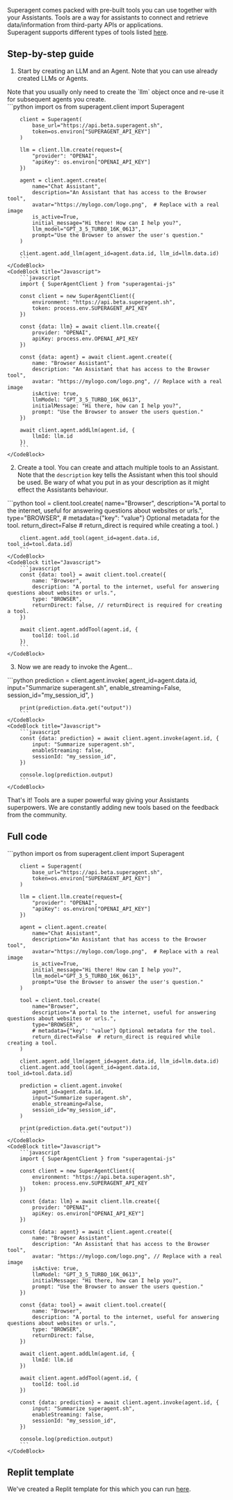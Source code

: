Superagent comes packed with pre-built tools you can use together with your Assistants. Tools are a way for assistants to connect and retrieve data/information from third-party APIs or applications.  
Superagent supports different types of tools listed [here](https://docs.superagent.sh/overview/overview/concepts#tools).

## Step-by-step guide

1. Start by creating an LLM and an Agent. Note that you can use already created LLMs or Agents.

<Callout intent="warn">
Note that you usually only need to create the `llm` object once and re-use it for subsequent agents you create.
</Callout>
<br/>

<CodeBlocks>
    <CodeBlock title="Python">
        ```python
        import os
        from superagent.client import Superagent
        
        client = Superagent(
            base_url="https://api.beta.superagent.sh",
            token=os.environ["SUPERAGENT_API_KEY"]
        )

        llm = client.llm.create(request={
            "provider": "OPENAI",
            "apiKey": os.environ["OPENAI_API_KEY"]
        })

        agent = client.agent.create(
            name="Chat Assistant",
            description="An Assistant that has access to the Browser tool",
            avatar="https://mylogo.com/logo.png",  # Replace with a real image
            is_active=True,
            initial_message="Hi there! How can I help you?",
            llm_model="GPT_3_5_TURBO_16K_0613",
            prompt="Use the Browser to answer the user's question."
        )

        client.agent.add_llm(agent_id=agent.data.id, llm_id=llm.data.id)
        ```
    </CodeBlock>
    <CodeBlock title="Javascript">
        ```javascript
        import { SuperAgentClient } from "superagentai-js"
        
        const client = new SuperAgentClient({
            environment: "https://api.beta.superagent.sh",
            token: process.env.SUPERAGENT_API_KEY
        })

        const {data: llm} = await client.llm.create({
            provider: "OPENAI",
            apiKey: process.env.OPENAI_API_KEY
        })

        const {data: agent} = await client.agent.create({
            name: "Browser Assistant",
            description: "An Assistant that has access to the Browser tool",
            avatar: "https://mylogo.com/logo.png", // Replace with a real image
            isActive: true,
            llmModel: "GPT_3_5_TURBO_16K_0613",
            initialMessage: "Hi there, how can I help you?",
            prompt: "Use the Browser to answer the users question."
        })

        await client.agent.addLlm(agent.id, {
            llmId: llm.id
        })
        ```
    </CodeBlock>
</CodeBlocks>

2. Create a tool. You can create and attach multiple tools to an Assistant. Note that the `description` key tells the Assistant when this tool should be used. Be wary of what you put in as your description as it might effect the Assistants behaviour.
<CodeBlocks>
    <CodeBlock title="Python">
        ```python 
        tool = client.tool.create(
            name="Browser",
            description="A portal to the internet, useful for answering questions about websites or urls.",
            type="BROWSER",
            # metadata={"key": "value"} Optional metadata for the tool.
            return_direct=False  # return_direct is required while creating a tool.
        )

        client.agent.add_tool(agent_id=agent.data.id, tool_id=tool.data.id)
        ```
    </CodeBlock>
    <CodeBlock title="Javascript">
        ```javascript
        const {data: tool} = await client.tool.create({
            name: "Browser",
            description: "A portal to the internet, useful for answering questions about websites or urls.",
            type: "BROWSER",
            returnDirect: false, // returnDirect is required for creating a tool.
        })

        await client.agent.addTool(agent.id, {
            toolId: tool.id
        })
        ```
    </CodeBlock>
</CodeBlocks>

3. Now we are ready to invoke the Agent...
<CodeBlocks>
    <CodeBlock title="Python">
       ```python
        prediction = client.agent.invoke(
            agent_id=agent.data.id,
            input="Summarize superagent.sh",
            enable_streaming=False,
            session_id="my_session_id",
        )

        print(prediction.data.get("output"))
        ```
    </CodeBlock>
    <CodeBlock title="Javascript">
        ```javascript
        const {data: prediction} = await client.agent.invoke(agent.id, {
            input: "Summarize superagent.sh",
            enableStreaming: false,
            sessionId: "my_session_id", 
        })

        console.log(prediction.output)
        ```
    </CodeBlock>
</CodeBlocks>
    

That's it! Tools are a super powerful way giving your Assistants superpowers. We are constantly adding new tools based on the feedback from the community. 

## Full code
<CodeBlocks>
    <CodeBlock title="Python">
       ```python 
        import os
        from superagent.client import Superagent
        
        client = Superagent(
            base_url="https://api.beta.superagent.sh",
            token=os.environ["SUPERAGENT_API_KEY"]
        )

        llm = client.llm.create(request={
            "provider": "OPENAI",
            "apiKey": os.environ["OPENAI_API_KEY"]
        })

        agent = client.agent.create(
            name="Chat Assistant",
            description="An Assistant that has access to the Browser tool",
            avatar="https://mylogo.com/logo.png",  # Replace with a real image
            is_active=True,
            initial_message="Hi there! How can I help you?",
            llm_model="GPT_3_5_TURBO_16K_0613",
            prompt="Use the Browser to answer the user's question."
        )

        tool = client.tool.create(
            name="Browser",
            description="A portal to the internet, useful for answering questions about websites or urls.",
            type="BROWSER",
            # metadata={"key": "value"} Optional metadata for the tool.
            return_direct=False  # return_direct is required while creating a tool.
        )

        client.agent.add_llm(agent_id=agent.data.id, llm_id=llm.data.id)
        client.agent.add_tool(agent_id=agent.data.id, tool_id=tool.data.id)

        prediction = client.agent.invoke(
            agent_id=agent.data.id,
            input="Summarize superagent.sh",
            enable_streaming=False,
            session_id="my_session_id",
        )

        print(prediction.data.get("output"))
        ```
    </CodeBlock>
    <CodeBlock title="Javascript">
        ```javascript
        import { SuperAgentClient } from "superagentai-js"
        
        const client = new SuperAgentClient({
            environment: "https://api.beta.superagent.sh",
            token: process.env.SUPERAGENT_API_KEY
        })

        const {data: llm} = await client.llm.create({
            provider: "OPENAI",
            apiKey: os.environ["OPENAI_API_KEY"]
        })

        const {data: agent} = await client.agent.create({
            name: "Browser Assistant",
            description: "An Assistant that has access to the Browser tool",
            avatar: "https://mylogo.com/logo.png", // Replace with a real image
            isActive: true,
            llmModel: "GPT_3_5_TURBO_16K_0613",
            initialMessage: "Hi there, how can I help you?",
            prompt: "Use the Browser to answer the users question."
        })        
        
        const {data: tool} = await client.tool.create({
            name: "Browser",
            description: "A portal to the internet, useful for answering questions about websites or urls.",
            type: "BROWSER",
            returnDirect: false,
        })

        await client.agent.addLlm(agent.id, {
            llmId: llm.id
        })

        await client.agent.addTool(agent.id, {
            toolId: tool.id
        })

        const {data: prediction} = await client.agent.invoke(agent.id, {
            input: "Summarize superagent.sh",
            enableStreaming: false,
            sessionId: "my_session_id", 
        })

        console.log(prediction.output)
        ```
    </CodeBlock>
</CodeBlocks>
    
## Replit template

We've created a Replit template for this which you can run [here](https://replit.com/@homanp/Chat-with-tools-py#main.py).
